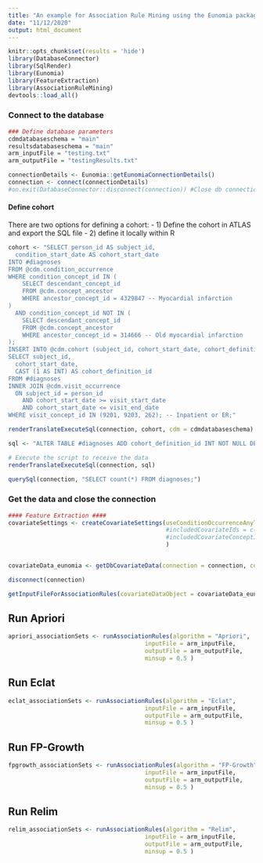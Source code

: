 ```yaml
---
title: "An example for Association Rule Mining using the Eunomia package"
date: "11/12/2020"
output: html_document
---
```


```r
knitr::opts_chunk$set(results = 'hide')
library(DatabaseConnector)
library(SqlRender)
library(Eunomia)
library(FeatureExtraction)
library(AssociationRuleMining)
devtools::load_all()
```

### Connect to the database 

```r
### Define database parameters
cdmdatabaseschema = "main"
resultsdatabaseschema = "main"
arm_inputFile = "testing.txt"
arm_outputFile = "testingResults.txt"

connectionDetails <- Eunomia::getEunomiaConnectionDetails()
connection <- connect(connectionDetails)
#on.exit(DatabaseConnector::disconnect(connection)) #Close db connection on error or exit

```

#### Define cohort ####

There are two options for defining a cohort:
- 1) Define the cohort in ATLAS and export the SQL file
- 2) define it locally within R

```r
cohort <- "SELECT person_id AS subject_id,
  condition_start_date AS cohort_start_date
INTO #diagnoses
FROM @cdm.condition_occurrence
WHERE condition_concept_id IN (
    SELECT descendant_concept_id
    FROM @cdm.concept_ancestor
    WHERE ancestor_concept_id = 4329847 -- Myocardial infarction
)
  AND condition_concept_id NOT IN (
    SELECT descendant_concept_id
    FROM @cdm.concept_ancestor
    WHERE ancestor_concept_id = 314666 -- Old myocardial infarction
);
INSERT INTO @cdm.cohort (subject_id, cohort_start_date, cohort_definition_id)
SELECT subject_id,
  cohort_start_date,
  CAST (1 AS INT) AS cohort_definition_id
FROM #diagnoses
INNER JOIN @cdm.visit_occurrence
  ON subject_id = person_id
    AND cohort_start_date >= visit_start_date
    AND cohort_start_date <= visit_end_date
WHERE visit_concept_id IN (9201, 9203, 262); -- Inpatient or ER;"

renderTranslateExecuteSql(connection, cohort, cdm = cdmdatabaseschema)

sql <- "ALTER TABLE #diagnoses ADD cohort_definition_id INT NOT NULL DEFAULT(1)"

# Execute the script to receive the data
renderTranslateExecuteSql(connection, sql)

querySql(connection, "SELECT count(*) FROM diagnoses;")
```

### Get the data and close the connection

```r
#### Feature Extraction ####
covariateSettings <- createCovariateSettings(useConditionOccurrenceAnyTimePrior = TRUE, 
                                             #includedCovariateIds = c(), 
                                             #includedCovariateConceptIds = c()
                                             )


covariateData_eunomia <- getDbCovariateData(connection = connection, cdmDatabaseSchema = cdmdatabaseschema, cohortDatabaseSchema = resultsDatabaseSchema, cohortTable = "diagnoses", rowIdField = "subject_id", covariateSettings = covariateSettings, cohortTableIsTemp = TRUE)

disconnect(connection)
```

```r
getInputFileForAssociationRules(covariateDataObject = covariateData_eunomia, fileToSave = arm_inputFile)
```

## Run Apriori

```r
apriori_associationSets <- runAssociationRules(algorithm = "Apriori", 
                                       inputFile = arm_inputFile, 
                                       outputFile = arm_outputFile,
                                       minsup = 0.5 )
```


## Run Eclat

```r
eclat_associationSets <- runAssociationRules(algorithm = "Eclat", 
                                       inputFile = arm_inputFile, 
                                       outputFile = arm_outputFile,
                                       minsup = 0.5 )
```

## Run FP-Growth 

```r
fpgrowth_associationSets <- runAssociationRules(algorithm = "FP-Growth", 
                                       inputFile = arm_inputFile, 
                                       outputFile = arm_outputFile,
                                       minsup = 0.5 )
```

## Run Relim

```r
relim_associationSets <- runAssociationRules(algorithm = "Relim", 
                                       inputFile = arm_inputFile, 
                                       outputFile = arm_outputFile,
                                       minsup = 0.5 )
```